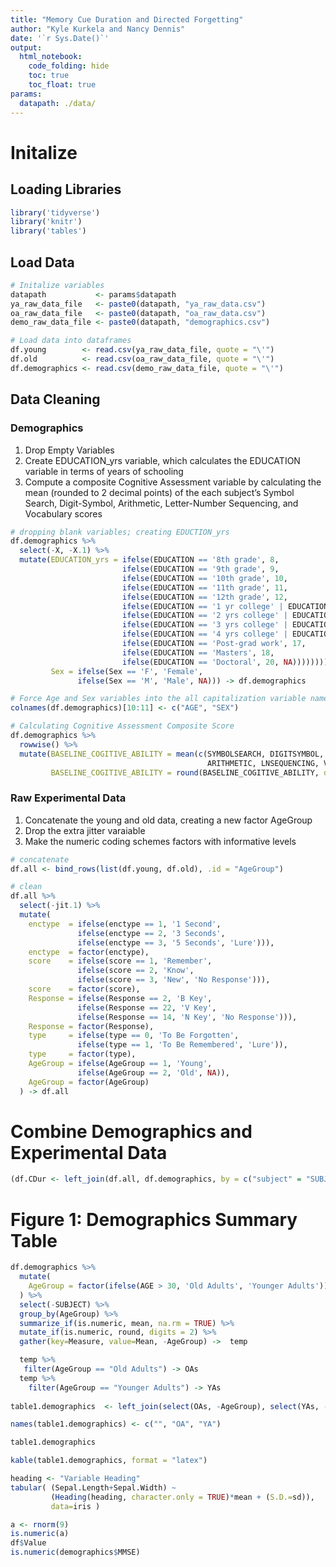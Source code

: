 ```yaml
---
title: "Memory Cue Duration and Directed Forgetting"
author: "Kyle Kurkela and Nancy Dennis"
date: '`r Sys.Date()`'
output: 
  html_notebook:
    code_folding: hide  
    toc: true
    toc_float: true
params:
  datapath: ./data/
---
```


# Initalize

## Loading Libraries

```r
library('tidyverse')
library('knitr')
library('tables')
```

## Load Data

```r
# Initalize variables
datapath           <- params$datapath
ya_raw_data_file   <- paste0(datapath, "ya_raw_data.csv")
oa_raw_data_file   <- paste0(datapath, "oa_raw_data.csv")
demo_raw_data_file <- paste0(datapath, "demographics.csv")

# Load data into dataframes
df.young        <- read.csv(ya_raw_data_file, quote = "\'")
df.old          <- read.csv(oa_raw_data_file, quote = "\'")
df.demographics <- read.csv(demo_raw_data_file, quote = "\'")
```

## Data Cleaning

### Demographics

1. Drop Empty Variables  
2. Create EDUCATION_yrs variable, which calculates the EDUCATION variable in terms of years of schooling  
3. Compute a composite Cognitive Assessment variable by calculating the mean (rounded to 2 decimal points) of the each subject's Symbol Search, Digit-Symbol, Arithmetic, Letter-Number Sequencing, and Vocabulary scores 

```r
# dropping blank variables; creating EDUCTION_yrs
df.demographics %>%
  select(-X, -X.1) %>%
  mutate(EDUCATION_yrs = ifelse(EDUCATION == '8th grade', 8,
                         ifelse(EDUCATION == '9th grade', 9, 
                         ifelse(EDUCATION == '10th grade', 10,
                         ifelse(EDUCATION == '11th grade', 11,
                         ifelse(EDUCATION == '12th grade', 12,
                         ifelse(EDUCATION == '1 yr college' | EDUCATION == '1 Year college' | EDUCATION == '1 year college', 13,
                         ifelse(EDUCATION == '2 yrs college' | EDUCATION == '2 Years college' | EDUCATION == '2 years college', 14,
                         ifelse(EDUCATION == '3 yrs college' | EDUCATION == '3 Years college' | EDUCATION == '3 years college', 15,
                         ifelse(EDUCATION == '4 yrs college' | EDUCATION == '4 Years college' | EDUCATION == '4 years college', 16,
                         ifelse(EDUCATION == 'Post-grad work', 17,
                         ifelse(EDUCATION == 'Masters', 18,
                         ifelse(EDUCATION == 'Doctoral', 20, NA)))))))))))),
         Sex = ifelse(Sex == 'F', 'Female', 
               ifelse(Sex == 'M', 'Male', NA))) -> df.demographics 

# Force Age and Sex variables into the all capitalization variable name convention
colnames(df.demographics)[10:11] <- c("AGE", "SEX")

# Calculating Cognitive Assessment Composite Score
df.demographics %>%
  rowwise() %>%
  mutate(BASELINE_COGITIVE_ABILITY = mean(c(SYMBOLSEARCH, DIGITSYMBOL, DIGITSPAN, 
                                            ARITHMETIC, LNSEQUENCING, VOCAB), na.rm = TRUE),
         BASELINE_COGITIVE_ABILITY = round(BASELINE_COGITIVE_ABILITY, digits = 2)) -> df.demographics
```

### Raw Experimental Data

1. Concatenate the young and old data, creating a new factor AgeGroup  
2. Drop the extra jitter varaiable  
3. Make the numeric coding schemes factors with informative levels  

```r
# concatenate
df.all <- bind_rows(list(df.young, df.old), .id = "AgeGroup")

# clean
df.all %>%
  select(-jit.1) %>%
  mutate(
    enctype  = ifelse(enctype == 1, '1 Second',
               ifelse(enctype == 2, '3 Seconds', 
               ifelse(enctype == 3, '5 Seconds', 'Lure'))),
    enctype  = factor(enctype),
    score    = ifelse(score == 1, 'Remember',
               ifelse(score == 2, 'Know',
               ifelse(score == 3, 'New', 'No Response'))),
    score    = factor(score),
    Response = ifelse(Response == 2, 'B Key',
               ifelse(Response == 22, 'V Key',
               ifelse(Response == 14, 'N Key', 'No Response'))),
    Response = factor(Response),
    type     = ifelse(type == 0, 'To Be Forgotten', 
               ifelse(type == 1, 'To Be Remembered', 'Lure')),
    type     = factor(type),
    AgeGroup = ifelse(AgeGroup == 1, 'Young', 
               ifelse(AgeGroup == 2, 'Old', NA)),
    AgeGroup = factor(AgeGroup)
  ) -> df.all
```

# Combine Demographics and Experimental Data

```r

(df.CDur <- left_join(df.all, df.demographics, by = c("subject" = "SUBJECT")))

```

# Figure 1: Demographics Summary Table

```r

df.demographics %>%
  mutate(
    AgeGroup = factor(ifelse(AGE > 30, 'Old Adults', 'Younger Adults'))
  ) %>%
  select(-SUBJECT) %>%
  group_by(AgeGroup) %>%
  summarize_if(is.numeric, mean, na.rm = TRUE) %>%
  mutate_if(is.numeric, round, digits = 2) %>%
  gather(key=Measure, value=Mean, -AgeGroup) ->  temp

  temp %>%
   filter(AgeGroup == "Old Adults") -> OAs
  temp %>%
    filter(AgeGroup == "Younger Adults") -> YAs
  
table1.demographics  <- left_join(select(OAs, -AgeGroup), select(YAs, -AgeGroup), by = c("Measure"), suffix = c("_OA", "_YA"), "-AgeGroup")

names(table1.demographics) <- c("", "OA", "YA")

table1.demographics

kable(table1.demographics, format = "latex")


```

```r
heading <- "Variable Heading"
tabular( (Sepal.Length+Sepal.Width) ~ 
         (Heading(heading, character.only = TRUE)*mean + (S.D.=sd)), 
         data=iris )

a <- rnorm(9)
is.numeric(a)
df$Value
is.numeric(demographics$MMSE)
```


